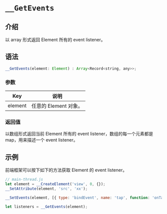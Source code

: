 # `__GetEvents`

## 介绍

以 array 形式返回 Element 所有的 event listener。

## 语法

```jsx
__GetEvents(element: Element) : Array<Record<string, any>>;
```

### 参数

|   Key   | 说明                  |
| :-----: | --------------------- |
| element | 任意的 Element 对象。 |

### 返回值

以数组形式返回当前 Element 所有的 event listener，数组的每一个元素都是 map，用来描述一个 event listener。

## 示例

前端框架可以按下如下的方法获取 Element 的 event listener。

```jsx
// main-thread.js
let element = __CreateElement('view', 0, {});
__SetAttribute(element, 'src', 'xx');

__SetEvents(element, [{ type: 'bindEvent', name: 'tap', function: 'onTap' }]);

let listeners = __GetEvents(element);
```
